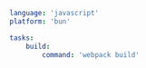 ```yaml title="<project>/moon.yml" {5,6}
language: 'javascript'
platform: 'bun'

tasks:
	build:
		command: 'webpack build'
```
